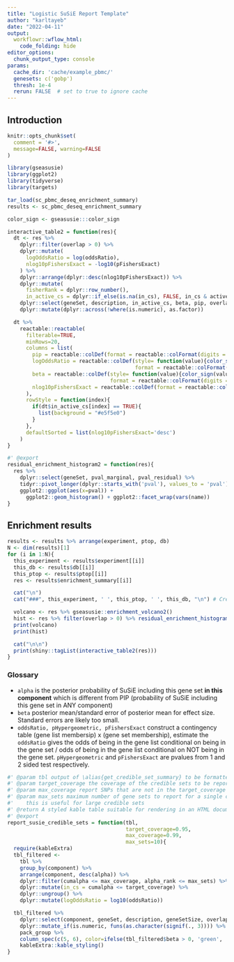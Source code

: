```yaml
---
title: "Logistic SuSiE Report Template"
author: "karltayeb"
date: "2022-04-11"
output:
  workflowr::wflow_html:
    code_folding: hide
editor_options:
  chunk_output_type: console
params:
  cache_dir: 'cache/example_pbmc/'
  genesets: c('gobp')
  thresh: 1e-4
  rerun: FALSE  # set to true to ignore cache
---
```


## Introduction


```r
knitr::opts_chunk$set(
  comment = '#>',
  message=FALSE, warning=FALSE
)
```

```r
library(gseasusie)
library(ggplot2)
library(tidyverse)
library(targets)

tar_load(sc_pbmc_deseq_enrichment_summary)
results <- sc_pbmc_deseq_enrichment_summary
```

```r
color_sign <- gseasusie:::color_sign

interactive_table2 = function(res){
  dt <- res %>% 
    dplyr::filter(overlap > 0) %>%
    dplyr::mutate(
      logOddsRatio = log(oddsRatio),
      nlog10pFishersExact = -log10(pFishersExact)
    ) %>%
    dplyr::arrange(dplyr::desc(nlog10pFishersExact)) %>%
    dplyr::mutate(
      fisherRank = dplyr::row_number(),
      in_active_cs = dplyr::if_else(is.na(in_cs), FALSE, in_cs & active_cs)) %>%
    dplyr::select(geneSet, description, in_active_cs, beta, pip, overlap, geneSetSize, logOddsRatio, nlog10pFishersExact, component, fisherRank) %>%
    dplyr::mutate(dplyr::across(!where(is.numeric), as.factor))

  dt %>%
    reactable::reactable(
      filterable=TRUE,
      minRows=20,
      columns = list(
        pip = reactable::colDef(format = reactable::colFormat(digits = 3)),
        logOddsRatio = reactable::colDef(style= function(value){color_sign(value)},
                                         format = reactable::colFormat(digits = 3)),
        beta = reactable::colDef(style= function(value){color_sign(value)},
                                 format = reactable::colFormat(digits = 3)),
        nlog10pFishersExact = reactable::colDef(format = reactable::colFormat(digits = 3))
      ),
      rowStyle = function(index){
        if(dt$in_active_cs[index] == TRUE){
          list(background = "#e5f5e0")
        }
      },
      defaultSorted = list(nlog10pFishersExact='desc')
    )
}

#' @export
residual_enrichment_histogram2 = function(res){
  res %>%
    dplyr::select(geneSet, pval_marginal, pval_residual) %>%
    tidyr::pivot_longer(dplyr::starts_with('pval'), values_to = 'pval') %>%
    ggplot2::ggplot(aes(x=pval)) +
      ggplot2::geom_histogram() + ggplot2::facet_wrap(vars(name))
}
```


## Enrichment results

```r
results <- results %>% arrange(experiment, ptop, db)
N <- dim(results)[1]
for (i in 1:N){
  this_experiment <- results$experiment[[i]]
  this_db <- results$db[[i]]
  this_ptop <- results$ptop[[i]]
  res <- results$enrichment_summary[[i]]

  cat("\n") 
  cat("###", this_experiment, ' ', this_ptop, ' ', this_db, "\n") # Create second level headings with the names.

  volcano <- res %>% gseasusie::enrichment_volcano2()
  hist <- res %>% filter(overlap > 0) %>% residual_enrichment_histogram2() 
  print(volcano)
  print(hist)

  cat("\n\n") 
  print(shiny::tagList(interactive_table2(res)))
}
```

### Glossary

* `alpha` is the posterior probability of SuSiE including this gene set **in this component** which is different from PIP (probability of SuSiE including this gene set in ANY component)
* `beta` posterior mean/standard error of posterior mean for effect size. Standard errors are likely too small. 
* `oddsRatio, pHypergeometric, pFishersExact` construct a contingency table (gene list membersip) x (gene set membership), estimate the `oddsRatio` gives the odds of being in the gene list conditional on being in the gene set / odds of being in the gene list conditional on NOT being in the gene set. `pHypergeometric` and `pFishersExact` are pvalues from 1 and 2 sided test respectively. 


```r
#' @param tbl output of \alias{get_credible_set_summary} to be formatted
#' @param target_coverage the coverage of the credible sets to be reported
#' @param max_coverage report SNPs that are not in the target_coverage c.s. up this value
#' @param max_sets maximum number of gene sets to report for a single credible set
#'    this is useful for large credible sets
#' @return A styled kable table suitable for rendering in an HTML document
#' @export
report_susie_credible_sets = function(tbl,
                                      target_coverage=0.95,
                                      max_coverage=0.99,
                                      max_sets=10){
  require(kableExtra)
  tbl_filtered <-
    tbl %>%
    group_by(component) %>%
    arrange(component, desc(alpha)) %>%
    dplyr::filter(cumalpha <= max_coverage, alpha_rank <= max_sets) %>%
    dplyr::mutate(in_cs = cumalpha <= target_coverage) %>% 
    dplyr::ungroup() %>%
    dplyr::mutate(logOddsRatio = log10(oddsRatio))

  tbl_filtered %>%
    dplyr::select(component, geneSet, description, geneSetSize, overlap, logOddsRatio, beta, beta.se, alpha, pFishersExact) %>%
    dplyr::mutate_if(is.numeric, funs(as.character(signif(., 3)))) %>%
    pack_group %>%
    column_spec(c(5, 6), color=ifelse(tbl_filtered$beta > 0, 'green', 'red')) %>%
    kableExtra::kable_styling()
}
```
